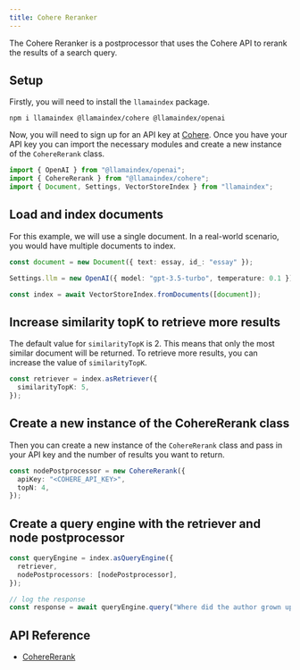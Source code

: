 ```yaml
---
title: Cohere Reranker
---
```


The Cohere Reranker is a postprocessor that uses the Cohere API to rerank the results of a search query.

## Setup

Firstly, you will need to install the `llamaindex` package.

```package-install
npm i llamaindex @llamaindex/cohere @llamaindex/openai
```

Now, you will need to sign up for an API key at [Cohere](https://cohere.ai/). Once you have your API key you can import the necessary modules and create a new instance of the `CohereRerank` class.

```ts
import { OpenAI } from "@llamaindex/openai";
import { CohereRerank } from "@llamaindex/cohere";
import { Document, Settings, VectorStoreIndex } from "llamaindex";
```

## Load and index documents

For this example, we will use a single document. In a real-world scenario, you would have multiple documents to index.

```ts
const document = new Document({ text: essay, id_: "essay" });

Settings.llm = new OpenAI({ model: "gpt-3.5-turbo", temperature: 0.1 });

const index = await VectorStoreIndex.fromDocuments([document]);
```

## Increase similarity topK to retrieve more results

The default value for `similarityTopK` is 2. This means that only the most similar document will be returned. To retrieve more results, you can increase the value of `similarityTopK`.

```ts
const retriever = index.asRetriever({
  similarityTopK: 5,
});
```

## Create a new instance of the CohereRerank class

Then you can create a new instance of the `CohereRerank` class and pass in your API key and the number of results you want to return.

```ts
const nodePostprocessor = new CohereRerank({
  apiKey: "<COHERE_API_KEY>",
  topN: 4,
});
```

## Create a query engine with the retriever and node postprocessor

```ts
const queryEngine = index.asQueryEngine({
  retriever,
  nodePostprocessors: [nodePostprocessor],
});

// log the response
const response = await queryEngine.query("Where did the author grown up?");
```

## API Reference

- [CohereRerank](/docs/api/classes/CohereRerank)
